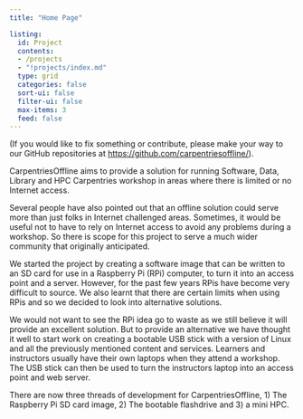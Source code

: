 ```yaml
---
title: "Home Page"

listing:
  id: Project
  contents:
  - /projects
  - "!projects/index.md"
  type: grid
  categories: false
  sort-ui: false
  filter-ui: false
  max-items: 3
  feed: false
---
```


(If you would like to fix something or contribute, please make your way to our GitHub repositories at [https://github.com/carpentriesoffline/](https://github.com/carpentriesoffline/)).

CarpentriesOffline aims to provide a solution for running Software, Data, Library and HPC Carpentries workshop in areas where there is limited or no Internet access.

Several people have also pointed out that an offline solution could serve more than just folks in Internet challenged areas. Sometimes, it would be useful not to have to rely on Internet access to avoid any problems during a workshop. So there is scope for this project to serve a much wider community that originally anticipated.

We started the project by creating a software image that can be written to an SD card for use in a Raspberry Pi (RPi) computer, to turn it into an access point and a server. However, for the past few years RPis have become very difficult to source. We also learnt that there are certain limits when using RPis and so we decided to look into alternative solutions.

We would not want to see the RPi idea go to waste as we still believe it will provide an excellent solution. But to provide an alternative we have thought it well to start work on creating a bootable USB stick with a version of Linux and all the previously mentioned content and services. Learners and instructors usually have their own laptops when they attend a workshop. The USB stick can then be used to turn the instructors laptop into an access point and web server.

There are now three threads of development for CarpentriesOffline, 1) The Raspberry Pi SD card image, 2) The bootable flashdrive and 3) a mini HPC.

